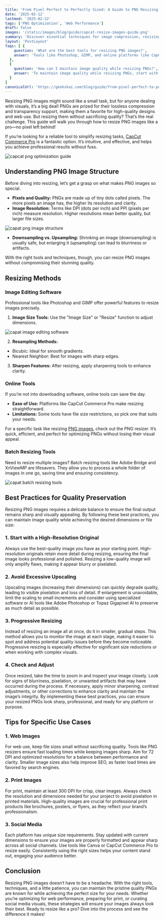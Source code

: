 ```yaml
---
title: 'From Pixel Perfect to Perfectly Sized: A Guide to PNG Resizing'
date: '2025-02-12'
lastmod: '2025-02-22'
tags: ['PNG Optimization', 'Web Performance']
draft: false
images: '/static/images/blog/guide/capcat-resize-images-guide.png'
summary: 'Discover essential techniques for image compression, resizing strategies, and best practices for web performance optimization.'
layout: 'PostLayout'
faqs: [ {
    question: 'What are the best tools for resizing PNG images?',
    answer: 'Tools like Photoshop, GIMP, and online platforms like CapCut Commerce Pro are great for resizing PNG images. They offer advanced features and customization options to ensure high-quality results.'
  },
  {
    question: 'How can I maintain image quality while resizing PNGs?',
    answer: 'To maintain image quality while resizing PNGs, start with a high-resolution original, avoid excessive upscaling, use progressive resizing techniques, and check and adjust the final output for any quality issues.'
  }
]
canonicalUrl: 'https://geekskai.com/blog/guide/from-pixel-perfect-to-perfectly-sized-a-guide-to-png-resizing/'
---
```


Resizing PNG images might sound like a small task, but for anyone dealing with visuals, it’s a big deal! PNGs are prized for their lossless compression and transparency support, making them a favorite for high-quality designs and web use. But resizing them without sacrificing quality? That’s the real challenge. This guide will walk you through how to resize PNG images like a pro—no pixel left behind!

If you’re looking for a reliable tool to simplify resizing tasks, [CapCut Commerce Pro](https://commercepro.capcut.com/) is a fantastic option. It’s intuitive, and effective, and helps you achieve professional results without fuss.

![capcat png optimization guide](/static/images/blog/guide/capcat-resize-images-guide.png)


## Understanding PNG Image Structure
Before diving into resizing, let’s get a grasp on what makes PNG images so special.
- **Pixels and Quality:** PNGs are made up of tiny dots called pixels. The more pixels an image has, the higher its resolution and clarity.
- **Image Resolution:** Terms like DPI (dots per inch) and PPI (pixels per inch) measure resolution. Higher resolutions mean better quality, but larger file sizes.

![capat png image structure](/static/images/blog/guide/capat-png-image-structure.png)

- **Downsampling vs. Upsampling:** Shrinking an image (downsampling) is usually safe, but enlarging it (upsampling) can lead to blurriness or artifacts.

With the right tools and techniques, though, you can resize PNG images without compromising their stunning quality.

## Resizing Methods
### Image Editing Software
Professional tools like Photoshop and GIMP offer powerful features to resize images precisely.
1. **Image Size Tools:** Use the "Image Size" or "Resize" function to adjust dimensions.

![capat image editing software](/static/images/blog/guide/capat-image-editing-software.png)

2. **Resampling Methods:**
- Bicubic: Ideal for smooth gradients.
- Nearest Neighbor: Best for images with sharp edges.
3. **Sharpen Features:** After resizing, apply sharpening tools to enhance clarity.
### Online Tools
If you’re not into downloading software, online tools can save the day.
- **Ease of Use:** Platforms like CapCut Commerce Pro make resizing straightforward.
- **Limitations:** Some tools have file size restrictions, so pick one that suits your needs.

For a specific task like resizing [PNG images](https://commercepro.capcut.com/tools/resize-png-online), check out the PNG resizer. It’s quick, efficient, and perfect for optimizing PNGs without losing their visual appeal.
### Batch Resizing Tools
Need to resize multiple images? Batch resizing tools like Adobe Bridge and XnViewMP are lifesavers. They allow you to process a whole folder of images in one go, saving time and ensuring consistency.

![capat batch resizing tools](/static/images/blog/guide/capat-batch-resizing-tools.png)

## Best Practices for Quality Preservation
Resizing PNG images requires a delicate balance to ensure the final output remains sharp and visually appealing. By following these best practices, you can maintain image quality while achieving the desired dimensions or file size:
### 1. Start with a High-Resolution Original
Always use the best-quality image you have as your starting point. High-resolution originals retain more detail during resizing, ensuring the final image looks professional and polished. Resizing a low-quality image will only amplify flaws, making it appear blurry or pixelated.
### 2. Avoid Excessive Upscaling
Upscaling images (increasing their dimensions) can quickly degrade quality, leading to visible pixelation and loss of detail. If enlargement is unavoidable, limit the scaling to small increments and consider using specialized software or AI tools like Adobe Photoshop or Topaz Gigapixel AI to preserve as much detail as possible.
### 3. Progressive Resizing
Instead of resizing an image all at once, do it in smaller, gradual steps. This method allows you to monitor the image at each stage, making it easier to spot and address potential quality issues before they become noticeable. Progressive resizing is especially effective for significant size reductions or when working with complex visuals.
### 4. Check and Adjust
Once resized, take the time to zoom in and inspect your image closely. Look for signs of blurriness, pixelation, or unwanted artifacts that may have occurred during the process. If necessary, apply minor sharpening, contrast adjustments, or other corrections to enhance clarity and maintain the image’s integrity.
By implementing these best practices, you can ensure your resized PNGs look sharp, professional, and ready for any platform or purpose.
## Tips for Specific Use Cases
### 1. Web Images
For web use, keep file sizes small without sacrificing quality. Tools like PNG resizers ensure fast loading times while keeping images sharp. Aim for 72 DPI and optimized resolutions for a balance between performance and clarity. Smaller image sizes also help improve SEO, as faster load times are favored by search engines.
### 2. Print Images
For print, maintain at least 300 DPI for crisp, clear images. Always check the resolution and dimensions needed for your project to avoid pixelation in printed materials. High-quality images are crucial for professional print products like brochures, posters, or flyers, as they reflect your brand’s professionalism.
### 3. Social Media
Each platform has unique size requirements. Stay updated with current dimensions to ensure your images are properly formatted and appear sharp across all social channels. Use tools like Canva or CapCut Commerce Pro to resize easily. Consistently using the right sizes helps your content stand out, engaging your audience better.
## Conclusion
Resizing PNG images doesn’t have to be a headache. With the right tools, techniques, and a little patience, you can maintain the pristine quality PNGs are known for while achieving the perfect size for your needs. Whether you’re optimizing for web performance, preparing for print, or curating social media visuals, these strategies will ensure your images always look their best. Ready to resize like a pro? Dive into the process and see the difference it makes!


















